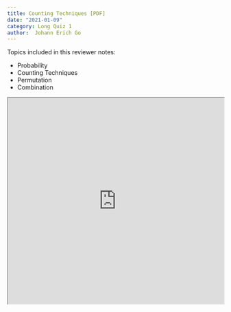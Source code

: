 ```yaml
---
title: Counting Techniques [PDF]
date: "2021-01-09"
category: Long Quiz 1
author:  Johann Erich Go
---
```


Topics included in this reviewer notes:
* Probability
* Counting Techniques
* Permutation
* Combination

<iframe src="https://drive.google.com/file/d/1J7RmbrFZcAzNl6mmJMDNqNe52VFLrP16/preview" width="100%" height="480" allow="autoplay"></iframe>